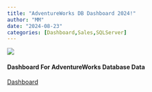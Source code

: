 ```yaml
---
title: "AdventureWorks DB Dashboard 2024!"
author: "MM"
date: "2024-08-23"
categories: [Dashboard,Sales,SQLServer]
---
```


![](adv.jpeg)

#### Dashboard For AdventureWorks Database Data

[Dashboard](https://afaaqitc.github.io/AdvWorks-Report/){target="\"_blank"}
